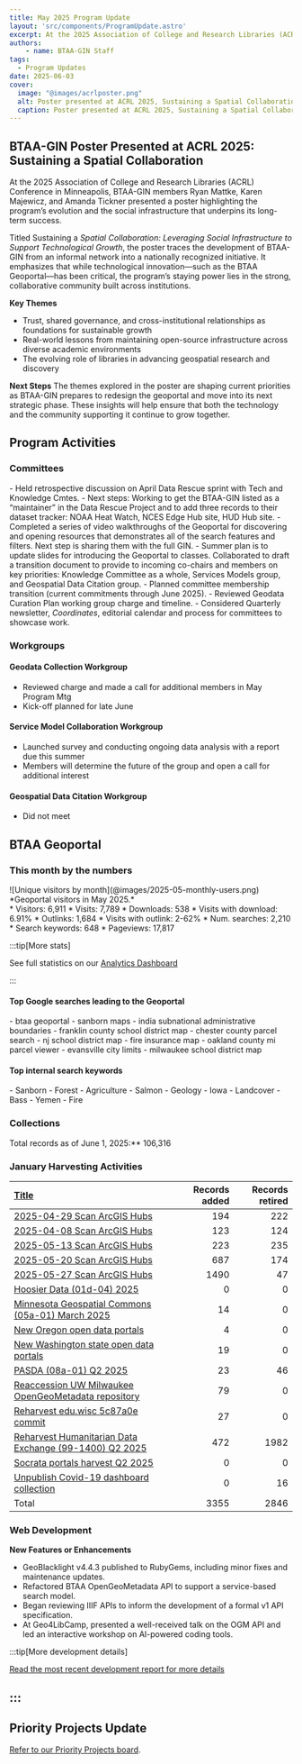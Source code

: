 ```yaml
---
title: May 2025 Program Update
layout: 'src/components/ProgramUpdate.astro'
excerpt: At the 2025 Association of College and Research Libraries (ACRL) Conference in Minneapolis, BTAA-GIN members Ryan Mattke, Karen Majewicz, and Amanda Tickner presented a poster highlighting the program’s evolution and the social infrastructure that underpins its long-term success.
authors:
    - name: BTAA-GIN Staff
tags:
  - Program Updates
date: 2025-06-03
cover:
  image: "@images/acrlposter.png"
  alt: Poster presented at ACRL 2025, Sustaining a Spatial Collaboration by Mattke, Majewicz, and Tickner
  caption: Poster presented at ACRL 2025, Sustaining a Spatial Collaboration by Mattke, Majewicz, and Tickner
---
```


<div class="monthly-highlight">

## BTAA-GIN Poster Presented at ACRL 2025: Sustaining a Spatial Collaboration


At the 2025 Association of College and Research Libraries (ACRL) Conference in Minneapolis, BTAA-GIN members Ryan Mattke, Karen Majewicz, and Amanda Tickner presented a poster highlighting the program’s evolution and the social infrastructure that underpins its long-term success.

Titled Sustaining a *Spatial Collaboration: Leveraging Social Infrastructure to Support Technological Growth*, the poster traces the development of BTAA-GIN from an informal network into a nationally recognized initiative. It emphasizes that while technological innovation—such as the BTAA Geoportal—has been critical, the program’s staying power lies in the strong, collaborative community built across institutions.

**Key Themes**

- Trust, shared governance, and cross-institutional relationships as foundations for sustainable growth
- Real-world lessons from maintaining open-source infrastructure across diverse academic environments
- The evolving role of libraries in advancing geospatial research and discovery

**Next Steps**
The themes explored in the poster are shaping current priorities as BTAA-GIN prepares to redesign the geoportal and move into its next strategic phase. These insights will help ensure that both the technology and the community supporting it continue to grow together.

</div>

## Program Activities

### Committees

<CardGrid>
  <Card title="TECHnology">
    - Held retrospective discussion on April Data Rescue sprint with Tech and Knowledge Cmtes.
    - Next steps: Working to get the BTAA-GIN listed as a “maintainer” in the Data Rescue Project and to add three records to their dataset tracker: NOAA Heat Watch, NCES Edge Hub site, HUD Hub site.
  </Card>

  <Card title="Community Engagement">
    - Completed a series of video walkthroughs of the Geoportal for discovering and opening resources that demonstrates all of the search features and filters. Next step is sharing them with the full GIN.
    - Summer plan is to update slides for introducing the Geoportal to classes.
  </Card>

  <Card title="Knowledge">
    Collaborated to draft a transition document to provide to incoming co-chairs and members on key priorities: Knowledge Committee as a whole, Services Models group, and Geospatial Data Citation group.
  </Card>

  <Card title="Coordination">
    - Planned committee membership transition (current commitments through June 2025).
    - Reviewed Geodata Curation Plan working group charge and timeline.
    - Considered Quarterly newsletter, <em>Coordinates</em>, editorial calendar and process for committees to showcase work.
  </Card>
</CardGrid>

### Workgroups

<Card>


#### Geodata Collection Workgroup

* Reviewed charge and made a call for additional members in May Program Mtg
* Kick-off planned for late June

#### Service Model Collaboration Workgroup

* Launched survey and conducting ongoing data analysis with a report due this summer
* Members will determine the future of the group and open a call for additional interest

#### Geospatial Data Citation Workgroup

* Did not meet

</Card>


## BTAA Geoportal 

### This month by the numbers

<TwoThirdsLayout>
  <div slot="left">
  ![Unique visitors by month](@images/2025-05-monthly-users.png)
  *Geoportal visitors in May 2025.*
  </div>
  <div slot="right">
  <div class="compact-list">
  * Visitors: 6,911
  * Visits: 7,789
  * Downloads: 538
  * Visits with download: 6.91%
  * Outlinks: 1,684
  * Visits with outlink: 2-62%
  * Num. searches: 2,210
  * Search keywords: 648
  * Pageviews: 17,817
  </div>
  </div>
</TwoThirdsLayout>


:::tip[More stats]

See full statistics on our [Analytics Dashboard](https://tableau.umn.edu/t/UL/views/BTAAGeoportalusageMatomo/Monthlycharts?%3Aembed=y&%3AisGuestRedirectFromVizportal=y)


:::

#### Top Google searches leading to the Geoportal
<ChipList class="not-content">
	- btaa geoportal	
	- sanborn maps
	- india subnational administrative boundaries
	- franklin county school district map
	- chester county parcel search
	- nj school district map
	- fire insurance map
	- oakland county mi parcel viewer
	- evansville city limits
	- milwaukee school district map
</ChipList>

#### Top internal search keywords
<ChipList class="not-content">
	- Sanborn
	- Forest
	- Agriculture
	- Salmon
	- Geology
	- Iowa
	- Landcover
	- Bass
	- Yemen
	- Fire
</ChipList>


### Collections

<p class="records-total">Total records as of June 1, 2025:** 106,316</p>

### January Harvesting Activities

| [Title](http://URL) | Records added | Records retired |
| :---- | -----: | -----: |
| [2025-04-29 Scan ArcGIS Hubs](https://github.com/geobtaa/metadata/issues/855) | 194 | 222 |
| [2025-04-08 Scan ArcGIS Hubs](https://github.com/geobtaa/metadata/issues/860) | 123 | 124 |
| [2025-05-13 Scan ArcGIS Hubs](https://github.com/geobtaa/metadata/issues/862) | 223 | 235 |
| [2025-05-20 Scan ArcGIS Hubs](https://github.com/geobtaa/metadata/issues/872) | 687 | 174 |
| [2025-05-27 Scan ArcGIS Hubs](https://github.com/geobtaa/metadata/issues/880) | 1490 | 47 |
| [Hoosier Data (01d-04) 2025](https://github.com/geobtaa/metadata/issues/539) | 0 | 0 |
| [Minnesota Geospatial Commons (05a-01) March 2025](https://github.com/geobtaa/metadata/issues/830) | 14 | 0 |
| [New Oregon open data portals](https://github.com/geobtaa/metadata/issues/861) | 4 | 0 |
| [New Washington state open data portals](https://github.com/geobtaa/metadata/issues/863) | 19 | 0 |
| [PASDA (08a-01) Q2 2025](https://github.com/geobtaa/metadata/issues/826) | 23 | 46 |
| [Reaccession UW Milwaukee OpenGeoMetadata repository](https://github.com/geobtaa/metadata/issues/876) | 79 | 0 |
| [Reharvest edu.wisc 5c87a0e commit](https://github.com/geobtaa/metadata/issues/865) | 27 | 0 |
| [Reharvest Humanitarian Data Exchange (99-1400) Q2 2025](https://github.com/geobtaa/metadata/issues/845) | 472 | 1982 |
| [Socrata portals harvest Q2 2025](https://github.com/geobtaa/metadata/issues/842) | 0 | 0 |
| [Unpublish Covid-19 dashboard collection](https://github.com/geobtaa/metadata/issues/873) | 0 | 16 |
| Total | 3355 | 2846 |


### Web Development

**New Features or Enhancements**

* GeoBlacklight v4.4.3 published to RubyGems, including minor fixes and maintenance updates.
* Refactored BTAA OpenGeoMetadata API to support a service-based search model.
* Began reviewing IIIF APIs to inform the development of a formal v1 API specification.
* At Geo4LibCamp, presented a well-received talk on the OGM API and led an interactive workshop on AI-powered coding tools.


:::tip[More development details]

[Read the most recent development report for more details](https://docs.google.com/document/d/19sSRPXlRzI-dF-fMAbF44S1NBFgVYX23F-gS6-Ikuqc/edit?usp=sharing)

:::
---

## Priority Projects Update

[Refer to our Priority Projects board](https://github.com/orgs/geobtaa/projects/22/views/6).



